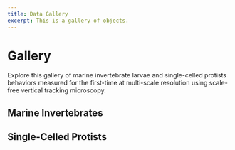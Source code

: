 ```yaml
---
title: Data Gallery
excerpt: This is a gallery of objects.
---
```


<Container pb="100px">

# Gallery

Explore this gallery of marine invertebrate larvae and single-celled protists behaviors measured for the first-time at multi-scale resolution using scale-free vertical tracking microscopy. 

## Marine Invertebrates

<Grid col="1|2|3" gap="4|6|8" mt="1|2|3">
  <Block
    src="gallery/card"
    href="/gallery/crepidula-spp"
    image="gallery/Marine Invertebrates/snail.png"
    name="Crepidula spp."
  />
  <Block
    src="gallery/card"
    href="/gallery/owenia-spp"
    image="gallery/Marine Invertebrates/polychaete.png"
    name="Owenia spp."
  />
  <Block
    src="gallery/card"
    href="/gallery/sisyrinchium-califoricum"
    image="gallery/Marine Invertebrates/acornworm.png"
    name="Sisyrinchium califoricum"
  />
  <Block
    src="gallery/card"
    href="/gallery/patiria-miniata"
    image="gallery/Marine Invertebrates/starfish.png"
    name="Patiria miniata"
  />
  <Block
    src="gallery/card"
    href="/gallery/oroxenofrea-spiculata"
    image="gallery/Marine Invertebrates/brittlestar.png"
    name="Oroxenofrea spiculata"
  />
  <Block
    src="gallery/card"
    href="/gallery/dendraster-excentricus"
    image="gallery/Marine Invertebrates/dendraster.png"
    name="Dendraster excentricus"
  />
  <Block
    src="gallery/card"
    href="/gallery/parastichopus-parvimensis"
    image="gallery/Marine Invertebrates/seacucumber.png"
    name="Parastichopus parvimensis"
  />

</Grid>

## Single-Celled Protists

<Grid col="1|2|3" gap="4|6|8" mt="4|6|8">
  <Block
    src="gallery/card"
    href="/gallery/pyrocystis-noctiluca"
    image="gallery/Marine Invertebrates/Mollusca/Crepidula spp.png"
    name="Pyrocystis noctiluca"
  />
  <Block
    src="gallery/card"
    href="/gallery/coscinodiscus-spp"
    image="gallery/Marine Invertebrates/Mollusca/Crepidula spp.png"
    name="Coscinodiscus spp."
  />
</Grid>

</Container>
